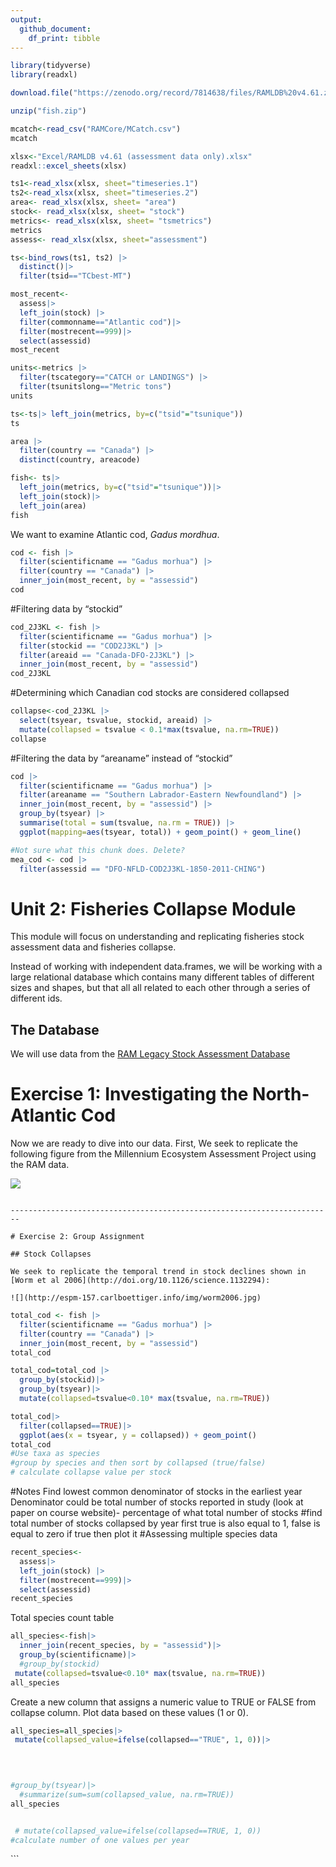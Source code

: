 ```yaml
---
output: 
  github_document:
    df_print: tibble
---
```


```r
library(tidyverse)
library(readxl)
```
```r
download.file("https://zenodo.org/record/7814638/files/RAMLDB%20v4.61.zip?download=1", "fish.zip")
```
```r
unzip("fish.zip")
```

```r
mcatch<-read_csv("RAMCore/MCatch.csv")
mcatch
```
```r
xlsx<-"Excel/RAMLDB v4.61 (assessment data only).xlsx"
readxl::excel_sheets(xlsx)

ts1<-read_xlsx(xlsx, sheet="timeseries.1")
ts2<-read_xlsx(xlsx, sheet="timeseries.2")
area<- read_xlsx(xlsx, sheet= "area")
stock<- read_xlsx(xlsx, sheet= "stock")
metrics<- read_xlsx(xlsx, sheet= "tsmetrics")
metrics
assess<- read_xlsx(xlsx, sheet="assessment")

ts<-bind_rows(ts1, ts2) |> 
  distinct()|> 
  filter(tsid=="TCbest-MT")
```

```r
most_recent<-
  assess|>
  left_join(stock) |>
  filter(commonname=="Atlantic cod")|>
  filter(mostrecent==999)|>
  select(assessid)
most_recent
```

```r
units<-metrics |> 
  filter(tscategory=="CATCH or LANDINGS") |>
  filter(tsunitslong=="Metric tons")
units
```
```r
ts<-ts|> left_join(metrics, by=c("tsid"="tsunique"))
ts
```

```r
area |> 
  filter(country == "Canada") |>
  distinct(country, areacode)
```

```r
fish<- ts|> 
  left_join(metrics, by=c("tsid"="tsunique"))|>
  left_join(stock)|>
  left_join(area)
fish
```

We want to examine Atlantic cod, _Gadus mordhua_. 
```r
cod <- fish |> 
  filter(scientificname == "Gadus morhua") |>
  filter(country == "Canada") |>
  inner_join(most_recent, by = "assessid") 
cod
```
#Filtering data by "stockid"
```r
cod_2J3KL <- fish |>
  filter(scientificname == "Gadus morhua") |>
  filter(stockid == "COD2J3KL") |>
  filter(areaid == "Canada-DFO-2J3KL") |>
  inner_join(most_recent, by = "assessid")
cod_2J3KL
```
#Determining which Canadian cod stocks are considered collapsed
```r
collapse<-cod_2J3KL |> 
  select(tsyear, tsvalue, stockid, areaid) |>
  mutate(collapsed = tsvalue < 0.1*max(tsvalue, na.rm=TRUE))
collapse
```
#Filtering the data by "areaname" instead of "stockid"
```r
cod |>
  filter(scientificname == "Gadus morhua") |>
  filter(areaname == "Southern Labrador-Eastern Newfoundland") |>
  inner_join(most_recent, by = "assessid") |>
  group_by(tsyear) |>
  summarise(total = sum(tsvalue, na.rm = TRUE)) |>
  ggplot(mapping=aes(tsyear, total)) + geom_point() + geom_line()
```
```r
#Not sure what this chunk does. Delete?
mea_cod <- cod |>
  filter(assessid == "DFO-NFLD-COD2J3KL-1850-2011-CHING")
```


# Unit 2: Fisheries Collapse Module

This module will focus on understanding and replicating fisheries stock assessment data and fisheries collapse.

Instead of working with independent data.frames, we will be working with a large relational database which contains many different tables of different sizes and shapes, but that all all related to each other through a series of different ids.

## The Database

We will use data from the [RAM Legacy Stock Assessment Database](https://www.ramlegacy.org/database/)

# Exercise 1: Investigating the North-Atlantic Cod

Now we are ready to dive into our data. First, We seek to replicate the following figure from the Millennium Ecosystem Assessment Project using the RAM data.

![](http://espm-157.carlboettiger.info/img/cod.jpg)
```

------------------------------------------------------------------------

# Exercise 2: Group Assignment

## Stock Collapses

We seek to replicate the temporal trend in stock declines shown in [Worm et al 2006](http://doi.org/10.1126/science.1132294):

![](http://espm-157.carlboettiger.info/img/worm2006.jpg)

```
```r
total_cod <- fish |> 
  filter(scientificname == "Gadus morhua") |>
  filter(country == "Canada") |>
  inner_join(most_recent, by = "assessid") 
total_cod
```

```r
total_cod=total_cod |> 
  group_by(stockid)|>
  group_by(tsyear)|>
  mutate(collapsed=tsvalue<0.10* max(tsvalue, na.rm=TRUE))
```
```r
total_cod|>
  filter(collapsed==TRUE)|>
  ggplot(aes(x = tsyear, y = collapsed)) + geom_point()
total_cod
#Use taxa as species
#group by species and then sort by collapsed (true/false)
# calculate collapse value per stock 
```
#Notes
Find lowest common denominator of stocks in the earliest year 
Denominator could be total number of stocks reported in study (look at paper on course website)- percentage of what total number of stocks 
  #find total number of stocks collapsed by year first
true is also equal to 1, false is equal to zero
if true then plot it
#Assessing multiple species data
```r
recent_species<-
  assess|>
  left_join(stock) |>
  filter(mostrecent==999)|>
  select(assessid)
recent_species
```
Total species count table
```r
all_species<-fish|>
  inner_join(recent_species, by = "assessid")|>
  group_by(scientificname)|>
  #group_by(stockid)
 mutate(collapsed=tsvalue<0.10* max(tsvalue, na.rm=TRUE))
all_species
```
Create a new column that assigns a numeric value to TRUE or FALSE from collapse column. Plot data based on these values (1 or 0). 
```r

all_species=all_species|>
 mutate(collapsed_value=ifelse(collapsed=="TRUE", 1, 0))|>
  
  


#group_by(tsyear)|>
  #summarize(sum=sum(collapsed_value, na.rm=TRUE))
all_species


 # mutate(collapsed_value=ifelse(collapsed==TRUE, 1, 0))
#calculate number of one values per year
```

```

